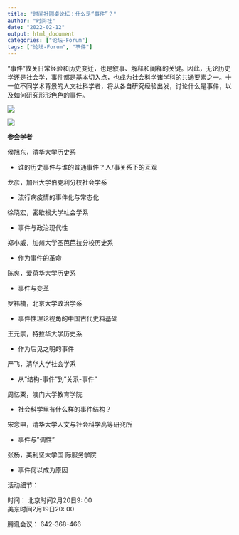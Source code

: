 ```yaml
---
title: "时间社圆桌论坛：什么是“事件”？"
author: "时间社"
date: "2022-02-12"
output: html_document
categories: ["论坛-Forum"]
tags: ["论坛-Forum", "事件"]
---
```


"事件"攸关日常经验和历史变迁，也是叙事、解释和阐释的关键。因此，无论历史学还是社会学，事件都是基本切入点，也成为社会科学诸学科的共通要素之一。十一位不同学术背景的人文社科学者，将从各自研究经验出发，讨论什么是事件，以及如何研究形形色色的事件。

![](/img/logo2.png)

![](/img/poster220212.jpg)

**参会学者**

侯旭东，清华大学历史系

-   谁的历史事件与谁的普通事件？人/事关系下的互观

龙彦，加州大学伯克利分校社会学系

-   流行病疫情的事件化与常态化

徐晓宏，密歇根大学社会学系

-   事件与政治现代性

郑小威，加州大学圣芭芭拉分校历史系

-   作为事件的革命

陈爽，爱荷华大学历史系

-   事件与变革

罗祎楠，北京大学政治学系

-   事件性理论视角的中国古代史料基础

王元崇，特拉华大学历史系

-   作为后见之明的事件

严飞，清华大学社会学系

-   从"结构-事件"到"关系-事件"

周忆粟，澳门大学教育学院

-   社会科学里有什么样的事件结构？

宋念申，清华大学人文与社会科学高等研究所

-   事件与"调性"

张杨，美利坚大学国    际服务学院

-   事件何以成为原因

活动细节：

时间： 北京时间2月20日9: 00\
美东时间2月19日20: 00

腾讯会议： 642-368-466
